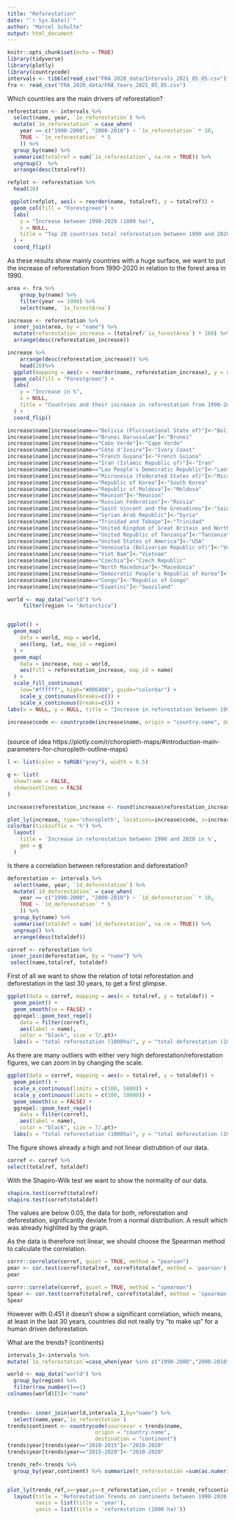 ```yaml
---
title: "Reforestation"
date: "`r Sys.Date()`"
author: "Marcel Schulte"
output: html_document
---
```


```r
knitr::opts_chunk$set(echo = TRUE)
library(tidyverse)
library(plotly)
library(countrycode)
intervals <- tibble(read_csv("FRA_2020_data/Intervals_2021_05_05.csv"))
fra <- read_csv("FRA_2020_data/FRA_Years_2021_05_05.csv")
```

Which countries are the main drivers of reforestation?

```r
reforestation <- intervals %>% 
  select(name, year, `1e_reforestation`) %>% 
  mutate(`1e_reforestation` = case_when(
    year == c("1990-2000", "2000-2010") ~ `1e_reforestation` * 10,
    TRUE ~ `1e_reforestation` * 5
    )) %>% 
  group_by(name) %>% 
  summarise(totalref = sum(`1e_reforestation`, na.rm = TRUE)) %>% 
  ungroup()  %>%
  arrange(desc(totalref))

```



```r
refplot <- reforestation %>%
  head(20)
```


```r
 ggplot(refplot, aes(x = reorder(name, totalref), y = totalref)) +
  geom_col(fill = "Forestgreen") +
  labs(
    y = "Increase between 1990-2020 (1000 ha)",
    x = NULL,
    title = "Top 20 countries total reforestation between 1990 and 2020"
  ) +
  coord_flip()
```
As these results show mainly countries with a huge surface, we want to put the increase of reforestation from 1990-2020 in relation to the forest area in 1990. 

```r
area <- fra %>%
    group_by(name) %>%
    filter(year == 1990) %>%
    select(name, `1a_forestArea`)
```


```r
increase <- reforestation %>%
  inner_join(area, by = "name") %>%
  mutate(reforestation_increase = (totalref/`1a_forestArea`) * 100) %>%
  arrange(desc(reforestation_increase))
```

```r
increase %>%
    arrange(desc(reforestation_increase)) %>%
    head(20)%>%
  ggplot(mapping = aes(x = reorder(name, reforestation_increase), y = reforestation_increase)) +
  geom_col(fill = "Forestgreen") +
  labs(
    y = "Increase in %",
    x = NULL,
    title = "Countries and their increase in reforestation from 1990-2020 in relation to their total forest area in 1990"
  ) +
  coord_flip()
```


```r
increase$name[increase$name=="Bolivia (Plurinational State of)"]<-"Bolivia"
increase$name[increase$name=="Brunei Darussalam"]<-"Brunei"
increase$name[increase$name=="Cabo Verde"]<-"Cape Verde"
increase$name[increase$name=="Côte d'Ivoire"]<-"Ivory Coast"
increase$name[increase$name=="French Guyana"]<-"French Guiana"
increase$name[increase$name=="Iran (Islamic Republic of)"]<-"Iran"
increase$name[increase$name=="Lao People's Democratic Republic"]<-"Laos"
increase$name[increase$name=="Micronesia (Federated States of)"]<-"Micronesia"
increase$name[increase$name=="Republic of Korea"]<-"South Korea"
increase$name[increase$name=="Republic of Moldova"]<-"Moldova"
increase$name[increase$name=="Réunion"]<-"Reunion"
increase$name[increase$name=="Russian Federation"]<-"Russia"
increase$name[increase$name=="Saint Vincent and the Grenadines"]<-"Saint Vincent"
increase$name[increase$name=="Syrian Arab Republic"]<-"Syria"
increase$name[increase$name=="Trinidad and Tobago"]<-"Trinidad"
increase$name[increase$name=="United Kingdom of Great Britain and Northern Ireland"]<-"UK"
increase$name[increase$name=="United Republic of Tanzania"]<-"Tanzania"
increase$name[increase$name=="United States of America"]<-"USA"
increase$name[increase$name=="Venezuela (Bolivarian Republic of)"]<-"Venezuela"
increase$name[increase$name=="Viet Nam"]<-"Vietnam"
increase$name[increase$name=="Czechia"]<-"Czech Republic"
increase$name[increase$name=="North Macedonia"]<-"Macedonia"
increase$name[increase$name=="Democratic People's Republic of Korea"]<-"North Korea"
increase$name[increase$name=="Congo"]<-"Republic of Congo"
increase$name[increase$name=="Eswatini"]<-"Swaziland"
```


```r
world <- map_data("world") %>%
     filter(region != "Antarctica")  


ggplot() +
  geom_map(
    data = world, map = world,
    aes(long, lat, map_id = region)
  ) +
  geom_map(
    data = increase, map = world,
    aes(fill = reforestation_increase, map_id = name)
  ) +
  scale_fill_continuous(
    low="#ffffff", high="#006400", guide="colorbar") +
    scale_y_continuous(breaks=c()) +
    scale_x_continuous(breaks=c()) +
labs(x = NULL, y = NULL, title = "Increase in reforestation between 1990 and 2020 in %", fill = "")
```
```r
increase$code <- countrycode(increase$name, origin = "country.name", destination = "iso3c")
  
```

(source of idea https://plotly.com/r/choropleth-maps/#introduction-main-parameters-for-choropleth-outline-maps)
```r

l <- list(color = toRGB("grey"), width = 0.5)

g <- list(
  showframe = FALSE,
  showcoastlines = FALSE
)

increase$reforestation_increase <- round(increase$reforestation_increase)

plot_ly(increase, type='choropleth', locations=increase$code, z=increase$reforestation_increase, text=increase$name, colors = "Greens", marker = list(line = l)) %>% 
colorbar(ticksuffix = '%') %>%
  layout(
    title = 'Increase in reforestation between 1990 and 2020 in %', 
    geo = g
  )
```


Is there a correlation between reforestation and deforestation?

```r
deforestation <- intervals %>% 
  select(name, year, `1d_deforestation`) %>% 
  mutate(`1d_deforestation` = case_when(
    year == c("1990-2000", "2000-2010") ~ `1d_deforestation` * 10,
    TRUE ~ `1d_deforestation` * 5
    )) %>% 
  group_by(name) %>% 
  summarise(totaldef = sum(`1d_deforestation`, na.rm = TRUE)) %>% 
  ungroup() %>% 
  arrange(desc(totaldef))
```


```r
corref <- reforestation %>%
 inner_join(deforestation, by = "name") %>%
 select(name,totalref, totaldef)
```

First of all we want to show the relation of total reforestation and deforestation in the last 30 years, to get a first glimpse.

```r
ggplot(data = corref, mapping = aes(x = totalref, y = totaldef)) +
  geom_point() +
  geom_smooth(se = FALSE) +
  ggrepel::geom_text_repel(
    data = filter(corref), 
    aes(label = name), 
    color = "black", size = 7/.pt)+
  labs(x = "total reforestation (1000ha)", y = "total deforestation (1000 ha)")
```

As there are many outliers with either very high deforestation/reforestation figures, we can zoom in by changing the scale.

```r
ggplot(data = corref, mapping = aes(x = totalref, y = totaldef)) +
  geom_point() +
  scale_x_continuous(limits = c(100, 5000)) +
  scale_y_continuous(limits = c(100, 10000)) +
  geom_smooth(se = FALSE) +
  ggrepel::geom_text_repel(
    data = filter(corref), 
    aes(label = name), 
    color = "black", size = 7/.pt)+
  labs(x = "total reforestation (1000ha)", y = "total deforestation (1000 ha)")
```

The figure shows already a high and not linear distrubtion of our data.

```r
corref <- corref %>%
select(totalref, totaldef)
```

With the Shapiro-Wilk test we want to show the normality of our data.

```r
shapiro.test(corref$totalref)
shapiro.test(corref$totaldef)

```

The values are below 0.05, the data for both, reforestation and deforestation, significantly deviate from a normal distribution. A result which was already highlited by the graph.

As the data is therefore not linear, we should choose the Spearman method to calculate the correlation.

```r
corrr::correlate(corref, quiet = TRUE, method = "pearson") 
pear <- cor.test(corref$totalref, corref$totaldef, method = 'pearson')
pear
```

```r
corrr::correlate(corref, quiet = TRUE, method = "spearman") 
Spear <- cor.test(corref$totalref, corref$totaldef, method = 'spearman')
Spear
```

However with 0.451 it doesn't show a significant correlation, which means, at least in the last 30 years, countries did not really try "to make up" for a human driven deforestation. 

What are the trends? (continents)

```r
intervals_1<-intervals %>% 
mutate(`1e_reforestation`=case_when(year %in% c("1990-2000","2000-2010")~`1e_reforestation`*10,year %in% c("2010-2015","2015-2020")~`1e_reforestation`*5))

```


```r
world <- map_data("world") %>% 
  group_by(region) %>% 
  filter(row_number()==1)
colnames(world)[5]<-"name"
  
```

```r
trends<- inner_join(world,intervals_1,by="name") %>% 
  select(name,year,`1e_reforestation`)
trends$continent <- countrycode(sourcevar = trends$name,
                            origin = "country.name",
                            destination = "continent")
trends$year[trends$year=="2010-2015"]<-"2010-2020"
trends$year[trends$year=="2015-2020"]<-"2010-2020"

trends_ref<-trends %>% 
  group_by(year,continent) %>% summarize(t_reforestation =sum(as.numeric(`1e_reforestation`),na.rm = TRUE))


plot_ly(trends_ref,x=~year,y=~t_reforestation,color = trends_ref$continent) %>%
  layout(title = 'Reforestation Trends on continents between 1990-2020',
         xaxis = list(title = 'year'),
         yaxis = list(title = 'reforestation (1000 ha)'))
```



